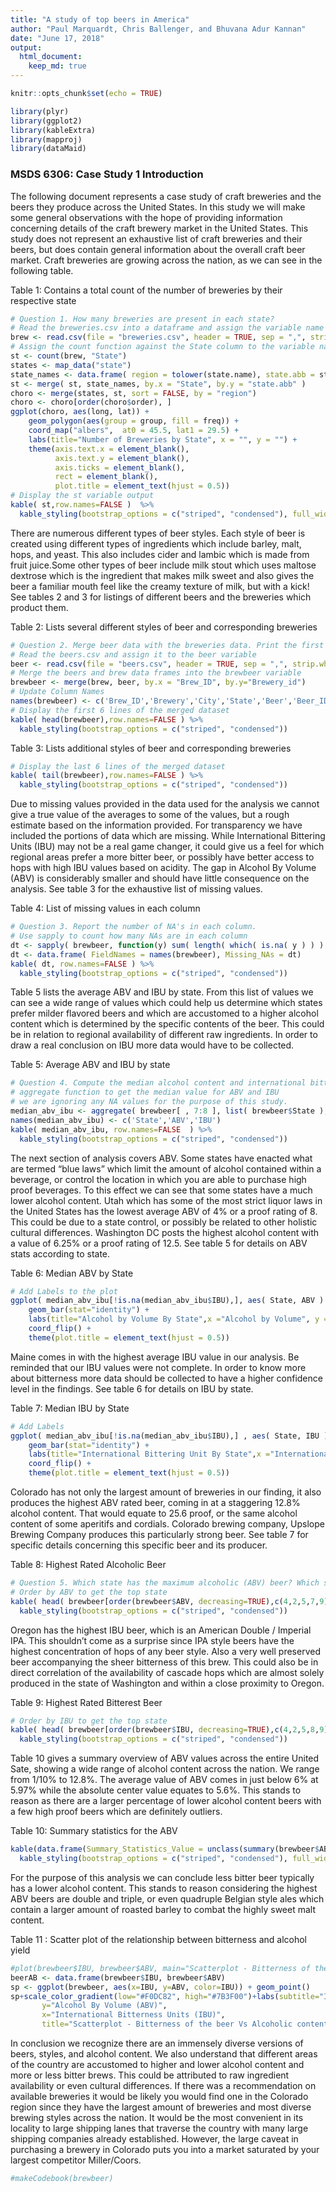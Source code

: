 ---
title: "A study of top beers in America"
author: "Paul Marquardt, Chris Ballenger, and Bhuvana Adur Kannan"
date: "June 17, 2018"
output: 
  html_document:
    keep_md: true
---

```{r setup, include=FALSE}
knitr::opts_chunk$set(echo = TRUE)

library(plyr)
library(ggplot2)
library(kableExtra)
library(mapproj)
library(dataMaid)
```

### MSDS 6306: Case Study 1 Introduction
The following document represents a case study of craft breweries and the beers they produce across the United States. In this study we will make some general observations with the hope of providing information concerning details of the craft brewery market in the United States. This study does not represent an exhaustive list of craft breweries and their beers, but does contain general information about the overall craft beer market. Craft breweries are growing across the nation, as we can see in the following table.

Table 1: Contains a total count of the number of breweries by their respective state
```{r}
# Question 1. How many breweries are present in each state?
# Read the breweries.csv into a dataframe and assign the variable name brew
brew <- read.csv(file = "breweries.csv", header = TRUE, sep = ",", strip.white = TRUE)
# Assign the count function against the State column to the variable name st
st <- count(brew, "State")
states <- map_data("state")
state_names <- data.frame( region = tolower(state.name), state.abb = state.abb)
st <- merge( st, state_names, by.x = "State", by.y = "state.abb" )
choro <- merge(states, st, sort = FALSE, by = "region")
choro <- choro[order(choro$order), ]
ggplot(choro, aes(long, lat)) +
    geom_polygon(aes(group = group, fill = freq)) +
    coord_map("albers",  at0 = 45.5, lat1 = 29.5) +
    labs(title="Number of Breweries by State", x = "", y = "") +
    theme(axis.text.x = element_blank(),
          axis.text.y = element_blank(),
          axis.ticks = element_blank(),
          rect = element_blank(),
          plot.title = element_text(hjust = 0.5))
# Display the st variable output
kable( st,row.names=FALSE )  %>%
  kable_styling(bootstrap_options = c("striped", "condensed"), full_width = F)
```

There are numerous different types of beer styles. Each style of beer is created using different types of ingredients which include barley, malt, hops, and yeast. This also includes cider and lambic which is made from fruit juice.Some other types of beer include milk stout which uses maltose dextrose which is the ingredient that makes milk sweet and also gives the beer a familiar mouth feel like the creamy texture of milk, but with a kick! See tables 2 and 3 for listings of different beers and the breweries which product them.

Table 2: Lists several different styles of beer and corresponding breweries
```{r}
# Question 2. Merge beer data with the breweries data. Print the first 6 observations and the last six observations to check the merged file. 
# Read the beers.csv and assign it to the beer variable
beer <- read.csv(file = "beers.csv", header = TRUE, sep = ",", strip.white = TRUE)
# Merge the beers and brew data frames into the brewbeer variable
brewbeer <- merge(brew, beer, by.x = "Brew_ID", by.y="Brewery_id")
# Update Column Names
names(brewbeer) <- c('Brew_ID','Brewery','City','State','Beer','Beer_ID','ABV','IBU','Style','Ounces')
# Display the first 6 lines of the merged dataset
kable( head(brewbeer),row.names=FALSE ) %>%
  kable_styling(bootstrap_options = c("striped", "condensed"))
```

Table 3: Lists additional styles of beer and corresponding breweries
```{r}
# Display the last 6 lines of the merged dataset
kable( tail(brewbeer),row.names=FALSE ) %>%
  kable_styling(bootstrap_options = c("striped", "condensed"))
``` 

Due to missing values provided in the data used for the analysis we cannot give a true value of the averages to some of the values, but a rough estimate based on the information provided. For transparency we have included the portions of data which are missing. While International Bittering Units (IBU) may not be a real game changer, it could give us a feel for which regional areas prefer a more bitter beer, or possibly have better access to hops with high IBU values based on acidity. The gap in Alcohol By Volume (ABV) is considerably smaller and should have little consequence on the analysis. See table 3 for the exhaustive list of missing values.

Table 4: List of missing values in each column
```{r}
# Question 3. Report the number of NA's in each column.
# Use sapply to count how many NAs are in each column
dt <- sapply( brewbeer, function(y) sum( length( which( is.na( y ) ) ) ) )
dt <- data.frame( FieldNames = names(brewbeer), Missing_NAs = dt)
kable( dt, row.names=FALSE ) %>%
  kable_styling(bootstrap_options = c("striped", "condensed"))
``` 

Table 5 lists the average ABV and IBU by state. From this list of values we can see a wide range of values which could help us determine which states prefer milder flavored beers and which are accustomed to a higher alcohol content which is determined by the specific contents of the beer. This could be in relation to regional availability of different raw ingredients. In order to draw a real conclusion on IBU more data would have to be collected.

Table 5: Average ABV and IBU by state
```{r}
# Question 4. Compute the median alcohol content and international bitterness
# aggregate function to get the median value for ABV and IBU
# we are ignoring any NA values for the purpose of this study.
median_abv_ibu <- aggregate( brewbeer[ , 7:8 ], list( brewbeer$State ), median, na.rm=TRUE )
names(median_abv_ibu) <- c('State','ABV','IBU')
kable( median_abv_ibu, row.names=FALSE  ) %>%
  kable_styling(bootstrap_options = c("striped", "condensed"))
``` 

The next section of analysis covers ABV. Some states have enacted what are termed "blue laws" which limit the amount of alcohol contained within a beverage, or control the location in which you are able to purchase high proof beverages. To this effect we can see that some states have a much lower alcohol content. Utah which has some of the most strict liquor laws in the United States has the lowest average ABV of 4% or a proof rating of 8. This could be due to a state control, or possibly be related to other holistic cultural differences. Washington DC posts the highest alcohol content with a value of 6.25% or a proof rating of 12.5. See table 5 for details on ABV stats according to state.

Table 6: Median ABV by State
```{r fig.height=10}
# Add Labels to the plot
ggplot( median_abv_ibu[!is.na(median_abv_ibu$IBU),], aes( State, ABV ) ) +
    geom_bar(stat="identity") +
    labs(title="Alcohol by Volume By State",x ="Alcohol by Volume", y = "State") +
    coord_flip() +
    theme(plot.title = element_text(hjust = 0.5))
```

Maine comes in with the highest average IBU value in our analysis. Be reminded that our IBU values were not complete. In order to know more about bitterness more data should be collected to have a higher confidence level in the findings. See table 6 for details on IBU by state.

Table 7: Median IBU by State
```{r fig.height=10}
# Add Labels
ggplot( median_abv_ibu[!is.na(median_abv_ibu$IBU),] , aes( State, IBU ) ) +
    geom_bar(stat="identity") +
    labs(title="International Bittering Unit By State",x ="International Bittering Unit", y = "State") +
    coord_flip() +
    theme(plot.title = element_text(hjust = 0.5))
```

Colorado has not only the largest amount of breweries in our finding, it also produces the highest ABV rated beer, coming in at a staggering 12.8% alcohol content. That would equate to 25.6 proof, or the same alcohol content of some aperitifs and cordials. Colorado brewing company, Upslope Brewing Company produces this particularly strong beer. See table 7 for specific details concerning this specific beer and its producer.

Table 8: Highest Rated Alcoholic Beer
```{r}
# Question 5. Which state has the maximum alcoholic (ABV) beer? Which state has the most bitter (IBU) beer? 
# Order by ABV to get the top state
kable( head( brewbeer[order(brewbeer$ABV, decreasing=TRUE),c(4,2,5,7,9) ], 1) ) %>%
  kable_styling(bootstrap_options = c("striped", "condensed"))
```

Oregon has the highest IBU beer, which is an American Double / Imperial IPA. This shouldn't come as a surprise since IPA style beers have the highest concentration of hops of any beer style. Also a very well preserved beer accompanying the sheer bitterness of this brew. This could also be in direct correlation of the availability of cascade hops which are almost solely produced in the state of Washington and within a close proximity to Oregon.

Table 9: Highest Rated Bitterest Beer
```{r}
# Order by IBU to get the top state
kable( head( brewbeer[order(brewbeer$IBU, decreasing=TRUE),c(4,2,5,8,9) ], 1) ) %>%
  kable_styling(bootstrap_options = c("striped", "condensed"))
``` 

Table 10 gives a summary overview of ABV values across the entire United Sate, showing a wide range of alcohol content across the nation. We range from 1/10% to 12.8%. The average value of ABV comes in just below 6% at 5.97% while the absolute center value equates to 5.6%. This stands to reason as there are a larger percentage of lower alcohol content beers with a few high proof beers which are definitely outliers.

Table 10: Summary statistics for the ABV
```{r}
kable(data.frame(Summary_Statistics_Value = unclass(summary(brewbeer$ABV))))%>%
  kable_styling(bootstrap_options = c("striped", "condensed"), full_width = F)
``` 

For the purpose of this analysis we can conclude less bitter beer typically has a lower alcohol content. This stands to reason considering the highest ABV beers are double and triple, or even quadruple Belgian style ales which contain a larger amount of roasted barley to combat the highly sweet malt content.

Table 11 : Scatter plot of the relationship between bitterness and alcohol yield
```{r}
#plot(brewbeer$IBU, brewbeer$ABV, main="Scatterplot - Bitterness of the beer Vs Alcoholic content",xlab="International Bitterness Units (IBU)", ylab=" Alcohol By Volume (ABV)", pch=19)
beerAB <- data.frame(brewbeer$IBU, brewbeer$ABV)
sp <- ggplot(brewbeer, aes(x=IBU, y=ABV, color=IBU)) + geom_point()
sp+scale_color_gradient(low="#F0DC82", high="#7B3F00")+labs(subtitle="IBU Vs ABV", 
       y="Alcohol By Volume (ABV)", 
       x="International Bitterness Units (IBU)", 
       title="Scatterplot - Bitterness of the beer Vs Alcoholic content")

``` 

In conclusion we recognize there are an immensely diverse versions of beers, styles, and alcohol content. We also understand that different areas of the country are accustomed to higher and lower alcohol content and more or less bitter brews. This could be attributed to raw ingredient availability or even cultural differences. If there was a recommendation on available breweries it would be likely you would find one in the Colorado region since they have the largest amount of breweries and most diverse brewing styles across the nation. It would be the most convenient in its locality to large shipping lanes that traverse the country with many large shipping companies already established. However, the large caveat in purchasing a brewery in Colorado puts you into a market saturated by your largest competitor Miller/Coors.


```{r}
#makeCodebook(brewbeer)
```
